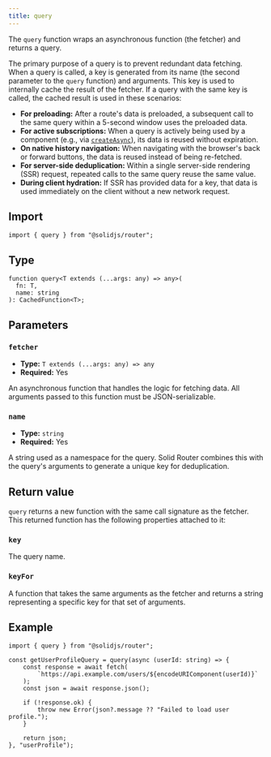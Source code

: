 ```yaml
---
title: query
---
```


The `query` function wraps an asynchronous function (the fetcher) and returns a query.

The primary purpose of a query is to prevent redundant data fetching.
When a query is called, a key is generated from its name (the second parameter to the `query` function) and arguments.
This key is used to internally cache the result of the fetcher.
If a query with the same key is called, the cached result is used in these scenarios:

- **For preloading:**
  After a route's data is preloaded, a subsequent call to the same query within a 5-second window uses the preloaded data.
- **For active subscriptions:**
  When a query is actively being used by a component (e.g., via [`createAsync`](/solid-router/reference/data-apis/create-async)), its data is reused without expiration.
- **On native history navigation:**
  When navigating with the browser's back or forward buttons, the data is reused instead of being re-fetched.
- **For server-side deduplication:**
  Within a single server-side rendering (SSR) request, repeated calls to the same query reuse the same value.
- **During client hydration:**
  If SSR has provided data for a key, that data is used immediately on the client without a new network request.

## Import

```tsx
import { query } from "@solidjs/router";
```

## Type

```tsx
function query<T extends (...args: any) => any>(
  fn: T,
  name: string
): CachedFunction<T>;
```

## Parameters

### `fetcher`

- **Type:** `T extends (...args: any) => any`
- **Required:** Yes

An asynchronous function that handles the logic for fetching data.
All arguments passed to this function must be JSON-serializable.

### `name`

- **Type:** `string`
- **Required:** Yes

A string used as a namespace for the query.
Solid Router combines this with the query's arguments to generate a unique key for deduplication.

## Return value

`query` returns a new function with the same call signature as the fetcher.
This returned function has the following properties attached to it:

### `key`

The query name.

### `keyFor`

A function that takes the same arguments as the fetcher and returns a string representing a specific key for that set of arguments.

## Example

```tsx
import { query } from "@solidjs/router";

const getUserProfileQuery = query(async (userId: string) => {
	const response = await fetch(
		`https://api.example.com/users/${encodeURIComponent(userId)}`
	);
	const json = await response.json();

	if (!response.ok) {
		throw new Error(json?.message ?? "Failed to load user profile.");
	}

	return json;
}, "userProfile");
```
